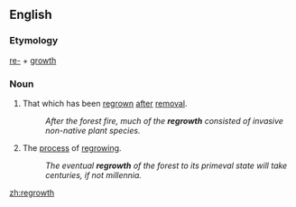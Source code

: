 ==English==

===Etymology===
[[re-]] + [[growth]]

===Noun===
{{en-noun|-}}

# That which has been [[regrown]] [[after]] [[removal]].
#:''After the forest fire, much of the '''regrowth''' consisted of invasive non-native plant species.''
# The [[process]] of [[regrow]]ing.
#:''The eventual '''regrowth''' of the forest to its primeval state will take centuries, if not millennia.''

[[zh:regrowth]]